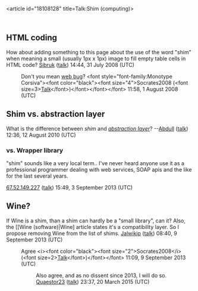 <article id="18108128" title=Talk:Shim (computing)>
	<talkpage id="18108128" title="Talk:Shim (computing)">
{{talkheader}}
{{WikiProject Computing|class=Start|importance=mid}}

== HTML coding ==
How about adding something to this page about the use of the word &quot;shim&quot; when meaning a small (usually 1px x 1px) image to fill empty table cells in HTML code? [[User:Sibruk|Sibruk]] ([[User talk:Sibruk|talk]]) 14:44, 31 July 2008 (UTC)
:Don't you mean [[web bug]]? &lt;font style=&quot;font-family:Monotype Corsiva&quot;&gt;&lt;font color=&quot;black&quot;&gt;&lt;font size=&quot;4&quot;&gt;Socrates2008 (&lt;font size=3&gt;[[User talk:Socrates2008|Talk]]&lt;/font&gt;)&lt;/font&gt;&lt;/font&gt;&lt;/font&gt; 11:58, 1 August 2008 (UTC)

== Shim vs. abstraction layer ==

What is the difference between ''shim'' and ''[[abstraction layer]]''? --[[User:Abdull|Abdull]] ([[User talk:Abdull|talk]]) 12:36, 12 August 2010 (UTC)


=== vs. Wrapper library ===

&quot;shim&quot; sounds like a very local term.. I've never heard anyone use it as a professional programmer dealing with web services, SOAP apis and the like for the last several years. 

[[Special:Contributions/67.52.149.227|67.52.149.227]] ([[User talk:67.52.149.227|talk]]) 15:49, 3 September 2013 (UTC)

== Wine? ==

If Wine is a shim, than a shim can hardly be a &quot;small library&quot;, can it? Also, the [[Wine (software)|Wine] article states it's a compatibility layer. So I propose removing Wine from the list of shims. [[User:Jalwikip|Jalwikip]] ([[User talk:Jalwikip|talk]]) 08:40, 9 September 2013 (UTC)
:Agree &lt;i&gt;&lt;font color=&quot;black&quot;&gt;&lt;font size=&quot;2&quot;&gt;Socrates2008&lt;/i&gt; (&lt;font size=2&gt;[[User talk:Socrates2008|Talk]]&lt;/font&gt;)&lt;/font&gt;&lt;/font&gt; 11:09, 9 September 2013 (UTC)
::Also agree, and as no dissent since 2013, I will do so. [[User:Quaestor23|Quaestor23]] ([[User talk:Quaestor23|talk]]) 23:37, 20 March 2015 (UTC)
	</talkpage>
</article>